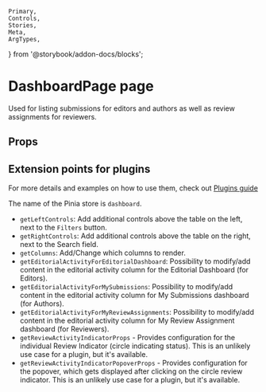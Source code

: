 	Primary,
	Controls,
	Stories,
	Meta,
	ArgTypes,
} from '@storybook/addon-docs/blocks';


<Meta of={DashboardPage} />

# DashboardPage page

Used for listing submissions for editors and authors as well as review assignments for reviewers.

## Props

<ArgTypes />

## Extension points for plugins

For more details and examples on how to use them, check out [Plugins guide](..?path=/docs/guide-plugins--docs)

The name of the Pinia store is `dashboard`.

- `getLeftControls`: Add additional controls above the table on the left, next to the `Filters` button.
- `getRightControls`: Add additional controls above the table on the right, next to the Search field.
- `getColumns`: Add/Change which columns to render.
- `getEditorialActivityForEditorialDashboard`: Possibility to modify/add content in the editorial activity column for the Editorial Dashboard (for Editors).
- `getEditorialActivityForMySubmissions`: Possibility to modify/add content in the editorial activity column for My Submissions dashboard (for Authors).
- `getEditorialActivityForMyReviewAssignments`: Possibility to modify/add content in the editorial activity column for My Review Assignment dashboard (for Reviewers).
- `getReviewActivityIndicatorProps` - Provides configuration for the individual Review Indicator (circle indicating status). This is an unlikely use case for a plugin, but it's available.
- `getReviewActivityIndicatorPopoverProps` - Provides configuration for the popover, which gets displayed after clicking on the circle review indicator. This is an unlikely use case for a plugin, but it's available.
